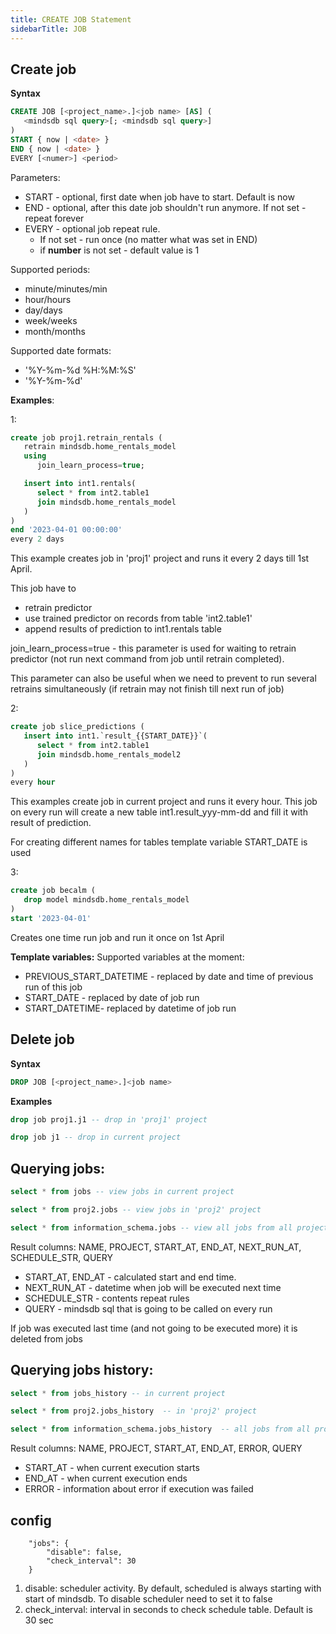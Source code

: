 ```yaml
---
title: CREATE JOB Statement
sidebarTitle: JOB
---
```


## Create job

**Syntax**
```sql
CREATE JOB [<project_name>.]<job name> [AS] (
   <mindsdb sql query>[; <mindsdb sql query>]
)
START { now | <date> }
END { now | <date> }
EVERY [<numer>] <period>
```
Parameters:
- START - optional, first date when job have to start. Default is now
- END - optional, after this date job shouldn't run anymore. If not set - repeat forever
- EVERY - optional job repeat rule.
  - If not set - run once (no matter what was set in END)
  - if **number** is not set - default value is 1

Supported periods:
- minute/minutes/min
- hour/hours
- day/days
- week/weeks
- month/months

Supported date formats:
- '%Y-%m-%d %H:%M:%S'
- '%Y-%m-%d'

**Examples**:

1:
```sql
create job proj1.retrain_rentals (
   retrain mindsdb.home_rentals_model
   using
      join_learn_process=true;

   insert into int1.rentals(
      select * from int2.table1
      join mindsdb.home_rentals_model
   )
)
end '2023-04-01 00:00:00'
every 2 days
```

This example creates job in 'proj1' project and runs it every 2 days till 1st April.

This job have to
- retrain predictor
- use trained predictor on records from table 'int2.table1'
- append results of prediction to int1.rentals table

join_learn_process=true - this parameter is used for waiting to retrain predictor
(not run next command from job until retrain completed).

This parameter can also be useful when we need to prevent to run several retrains simultaneously
(if retrain may not finish till next run of job)

2:
```sql
create job slice_predictions (
   insert into int1.`result_{{START_DATE}}`(
      select * from int2.table1
      join mindsdb.home_rentals_model2
   )
)
every hour
```
This examples create job in current project and runs it every hour.
This job on every run will create a new table int1.result_yyy-mm-dd
and fill it with result of prediction.

For creating different names for tables template variable START_DATE is used

3:
```sql
create job becalm (
   drop model mindsdb.home_rentals_model
)
start '2023-04-01'
```
Creates one time run job and run it once on 1st April

**Template variables:**
Supported variables at the moment:
- PREVIOUS_START_DATETIME - replaced by date and time of previous run of this job
- START_DATE - replaced by date of job run
- START_DATETIME- replaced by datetime of job run

## Delete job

**Syntax**
```sql
DROP JOB [<project_name>.]<job name>
```
**Examples**
```sql
drop job proj1.j1 -- drop in 'proj1' project

drop job j1 -- drop in current project
```

## Querying jobs:

```sql
select * from jobs -- view jobs in current project

select * from proj2.jobs -- view jobs in 'proj2' project

select * from information_schema.jobs -- view all jobs from all projects
```

Result columns: NAME, PROJECT, START_AT, END_AT, NEXT_RUN_AT, SCHEDULE_STR, QUERY
- START_AT, END_AT - calculated start and end time.
- NEXT_RUN_AT - datetime when job will be executed next time
- SCHEDULE_STR - contents repeat rules
- QUERY - mindsdb sql that is going to be called on every run

If job was executed last time (and not going to be executed more) it is deleted from jobs

## Querying jobs history:

```sql
select * from jobs_history -- in current project

select * from proj2.jobs_history  -- in 'proj2' project

select * from information_schema.jobs_history  -- all jobs from all projects
```

Result columns: NAME, PROJECT, START_AT, END_AT, ERROR, QUERY
- START_AT - when current execution starts
- END_AT - when current execution ends
- ERROR - information about error if execution was failed

## config

```
    "jobs": {
        "disable": false,
        "check_interval": 30
    }
```

1. disable: scheduler activity. By default, scheduled is always starting with start of mindsdb.
To disable scheduler need to set it to false
2. check_interval: interval in seconds to check schedule table. Default is 30 sec
